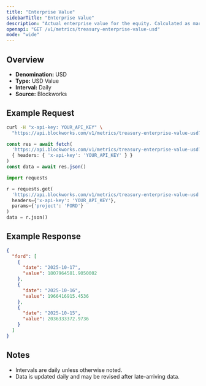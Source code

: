 ```yaml
---
title: "Enterprise Value"
sidebarTitle: "Enterprise Value"
description: "Actual enterprise value for the equity. Calculated as market cap - liabilities + assets"
openapi: "GET /v1/metrics/treasury-enterprise-value-usd"
mode: "wide"
---
```


## Overview

- **Denomination:** USD
- **Type:** USD Value
- **Interval:** Daily
- **Source:** Blockworks

## Example Request

<CodeGroup>

```bash cURL
curl -H "x-api-key: YOUR_API_KEY" \
  "https://api.blockworks.com/v1/metrics/treasury-enterprise-value-usd?project=FORD"
```

```typescript TypeScript
const res = await fetch(
  'https://api.blockworks.com/v1/metrics/treasury-enterprise-value-usd?project=FORD',
  { headers: { 'x-api-key': 'YOUR_API_KEY' } }
)
const data = await res.json()
```

```python Python
import requests

r = requests.get(
  'https://api.blockworks.com/v1/metrics/treasury-enterprise-value-usd',
  headers={'x-api-key': 'YOUR_API_KEY'},
  params={'project': 'FORD'}
)
data = r.json()
```

</CodeGroup>

## Example Response

```json
{
  "ford": [
    {
      "date": "2025-10-17",
      "value": 1807964581.9050002
    },
    {
      "date": "2025-10-16",
      "value": 1966416915.4536
    },
    {
      "date": "2025-10-15",
      "value": 2036333372.9736
    }
  ]
}
```

## Notes
- Intervals are daily unless otherwise noted.
- Data is updated daily and may be revised after late-arriving data.